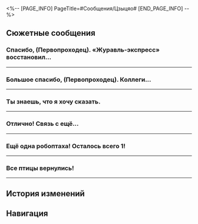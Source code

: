 <%-- [PAGE_INFO]
PageTitle=#Сообщения/Цзыцяо#
[END_PAGE_INFO] --%>
{{Сообщение Инфобокс
|id          = 55
|Изображение = НИП Цзыцяо Иконка.png
|Тип         = НИП
|Отправитель = Цзыцяо
|Описание    = «Журавль-экспресс» - доставляем всё!
|Фракция     = Лофу Сяньчжоу
}}

==Сюжетные сообщения==
===Спасибо, (Первопроходец). «Журавль-экспресс» восстановил...===
{{Сообщения
|условие_получения = 
|текст =
:'''Цзыцяо:''' Спасибо, (Первопроходец). «Журавль-экспресс» восстановил связь с потерянной робоптахой.
:'''Цзыцяо:''' Кстати, мои коллеги говорят, что осталось ещё 5 потерянных робоптах.
:'''Цзыцяо:''' Если найдёшь их, пожалуйста, помоги.
}}
----

===Большое спасибо, (Первопроходец). Коллеги...===
{{Сообщения
|условие_получения = 
|текст =
:'''Цзыцяо:''' Большое спасибо, (Первопроходец). Коллеги передали мне, что была восстановлена связь с ещё одной робоптахой.
:'''Цзыцяо:''' Осталось найти всего 4 робоптахи. Пожалуйста, поищи их.
:{Выбор} Вы сами их не ищите?
::'''(Первопроходец):''' Их только я ищу? Вы вообще ничего не делаете?
::'''Цзыцяо:''' Конечно же, мы их ищем!
::'''Цзыцяо:''' Поверь!
:{Выбор} Я помогу.
::'''(Первопроходец):''' Хорошо, я помогу найти робоптах.
::'''Цзыцяо:''' Хорошо, я тебе доверяю.
}}
----

===Ты знаешь, что я хочу сказать.===
{{Сообщения
|условие_получения = 
|текст =
:'''Цзыцяо:''' Ты знаешь, что я хочу сказать.
:'''Цзыцяо:''' Благодаря тебе нам удалось восстановить связь с ещё одной робоптахой. Осталось всего 3.
:'''Цзыцяо:''' Знаешь, как теперь все зовут тебя?
:'''Цзыцяо:''' Охотник за робоптахами!
:'''Цзыцяо:''' Буду ждать хороших новостей от тебя.
}}
----

===Отлично! Связь с ещё...===
{{Сообщения
|условие_получения = 
|текст =
:'''Цзыцяо:''' Отлично! Связь с ещё одной робоптахой восстановлена! Осталось только 2.
:'''Цзыцяо:''' Охотник за робоптахами! Ты в одном шаге от окончания поисков!
:{Выбор} Вы вообще стараетесь найти их?
::'''(Первопроходец):''' Вам следует прилагать больше усилий по их поиску.
::'''Цзыцяо:''' Поверь!
:{Выбор} Я найду их.
::'''(Первопроходец):''' Ладно, я помогу их вернуть.
::'''Цзыцяо:''' Буду ждать хороших новостей от тебя.
}}
----

===Ещё одна робоптаха! Осталось всего 1!===
{{Сообщения
|условие_получения = 
|текст =
:'''Цзыцяо:''' Ещё одна робоптаха! Осталось всего 1!
:'''Цзыцяо:''' Только 1!
:'''Цзыцяо:''' Большое спасибо.
}}
----

===Все птицы вернулись!===
{{Сообщения
|условие_получения = 
|текст =
:'''Цзыцяо:''' Все птицы вернулись!
:'''Цзыцяо:''' Все робоптахи вернулись!
:'''Цзыцяо:''' Ещё одна хорошая новость. Инженеры изучили маршруты потерянных робоптах и нашли зацепки.
:'''Цзыцяо:''' Мы приготовили для тебя награду. Ты знаешь, где я, приди и забери её.
}}
----

==История изменений==
{{История изменений|2.7}}

==Навигация==
{{Сообщения Навбокс}}